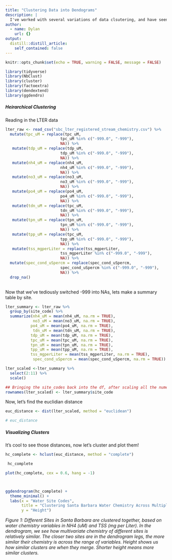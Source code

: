 ```yaml
---
title: "Clustering Data into Dendograms"
description: |
  I've worked with several variations of data clsutering, and have seen that heirarchical clustering with dendrograms can communicate multivariate data to wide audience. 
author:
  - name: Dylan
    url: {}
output:
  distill::distill_article:
    self_contained: false
---
```


```r
knitr::opts_chunk$set(echo = TRUE, warning = FALSE, message = FALSE)

library(tidyverse)
library(NbClust)
library(cluster)
library(factoextra)
library(dendextend)
library(ggdendro)
```

##### Heirarchical Clustering 


Reading in the LTER data

```r
lter_raw <- read_csv("sbc_lter_registered_stream_chemistry.csv") %>% 
  mutate(tpc_uM = replace(tpc_uM, 
                        tpc_uM %in% c("-999.0", "-999"),
                        NA)) %>% 
   mutate(tdp_uM = replace(tdp_uM, 
                        tdp_uM %in% c("-999.0", "-999"),
                        NA)) %>% 
   mutate(nh4_uM = replace(nh4_uM, 
                        nh4_uM %in% c("-999.0", "-999"),
                        NA)) %>% 
   mutate(no3_uM = replace(no3_uM, 
                        no3_uM %in% c("-999.0", "-999"),
                        NA)) %>% 
   mutate(po4_uM = replace(po4_uM, 
                        po4_uM %in% c("-999.0", "-999"),
                        NA)) %>% 
   mutate(tdn_uM = replace(tpc_uM, 
                        tdn_uM %in% c("-999.0", "-999"),
                        NA)) %>% 
   mutate(tpn_uM = replace(tpn_uM, 
                        tpn_uM %in% c("-999.0", "-999"),
                        NA)) %>% 
   mutate(tpp_uM = replace(tpc_uM, 
                        tpp_uM %in% c("-999.0", "-999"),
                        NA)) %>% 
   mutate(tss_mgperLiter = replace(tss_mgperLiter, 
                        tss_mgperLiter %in% c("-999.0", "-999"),
                        NA)) %>%
  mutate(spec_cond_uSpercm = replace(spec_cond_uSpercm, 
                        spec_cond_uSpercm %in% c("-999.0", "-999"),
                        NA)) %>% 
  drop_na()
  
```

Now that we've tediously switched -999 into NAs, lets make a summary table by site. 

```r
lter_summary <- lter_raw %>% 
  group_by(site_code) %>% 
  summarize(nh4_uM = mean(nh4_uM, na.rm = TRUE), 
            no3_uM = mean(no3_uM, na.rm = TRUE), 
           po4_uM = mean(po4_uM, na.rm = TRUE),
            tdn_uM = mean(tdn_uM, na.rm = TRUE),
           tdp_uM = mean(tdp_uM, na.rm = TRUE),
           tpc_uM = mean(tpc_uM, na.rm = TRUE),
           tpn_uM = mean(tpn_uM, na.rm = TRUE),
           tpp_uM = mean(tpp_uM, na.rm = TRUE),
           tss_mgperLiter = mean(tss_mgperLiter, na.rm = TRUE),
            spec_cond_uSpercm = mean(spec_cond_uSpercm, na.rm = TRUE))

lter_scaled <-lter_summary %>% 
  select(2:11) %>% 
  scale()

## Bringing the site_codes back into the df, after scaling all the numeric data
rownames(lter_scaled) <- lter_summary$site_code

```

Now, let's find the euclidian distance 

```r
euc_distance <- dist(lter_scaled, method = "euclidean")

# euc_distance
```

##### Visualizing Clusters

It's cool to see those distances, now let's cluster  and plot them! 

```r
hc_complete <- hclust(euc_distance, method = "complete")

 hc_complete

plot(hc_complete, cex = 0.6, hang = -1) 



ggdendrogram(hc_complete) +
  theme_minimal() +
  labs(x = "Water Site Codes",
       title = "Clustering Santa Barbara Water Chemistry Across Multiple Variables", 
       y = "Height")

```
*Figure 1: Different Sites in Santa Barbara are clustered together, based on water chemistry variables in NH4 (uM) and TSS (mg per Liter). In the dendrogram, we see how multivariate chemistry of different sites is relatively similar. The closer two sites are in the dendrogram legs, the more similar their chemistry is across the range of variables. Height shows us how similar clusters are when they merge. Shorter height means more similar clusters.* 
